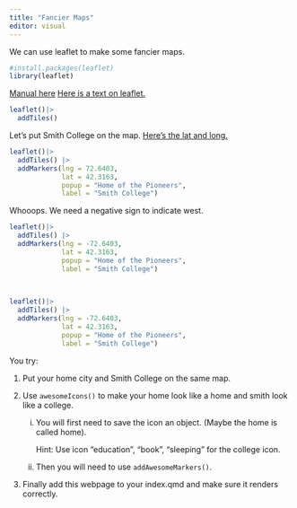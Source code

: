 ```yaml
---
title: "Fancier Maps"
editor: visual
---
```


We can use leaflet to make some fancier maps.

```r
#install.packages(leaflet)
library(leaflet)
```

[Manual here](https://cran.r-project.org/web/packages/leaflet/leaflet.pdf) [Here is a text on leaflet.](https://bookdown.org/nicohahn/making_maps_with_r5/docs/leaflet.html)

```r
leaflet()|>
  addTiles()
```

Let's put Smith College on the map. [Here's the lat and long.](https://www.google.com/search?q=smith+college+latitude+and+longitude&client=firefox-b-1-lm&sca_esv=e89764eee12a19ad&ei=ibXQZuWTDJf8ptQP-6iyqQw&oq=smith+college+latitude+and+long&gs_lp=Egxnd3Mtd2l6LXNlcnAiH3NtaXRoIGNvbGxlZ2UgbGF0aXR1ZGUgYW5kIGxvbmcqAggAMggQIRigARjDBDIIECEYoAEYwwRI9ylQ_RhY2R5wA3gBkAEAmAGeAaABkAWqAQMwLjW4AQHIAQD4AQGYAgigAsUFwgIKEAAYsAMY1gQYR8ICChAhGKABGMMEGArCAgQQIRgKmAMAiAYBkAYIkgcDMy41oAfwFg&sclient=gws-wiz-serp)

```r
leaflet()|>
  addTiles() |>
  addMarkers(lng = 72.6403,
             lat = 42.3163,
             popup = "Home of the Pioneers",
             label = "Smith College")
```

Whooops. We need a negative sign to indicate west.

```r
leaflet()|>
  addTiles() |>
  addMarkers(lng = -72.6403,
             lat = 42.3163,
             popup = "Home of the Pioneers",
             label = "Smith College")
  
  


```

```r
leaflet()|>
  addTiles() |>
  addMarkers(lng = -72.6403,
             lat = 42.3163,
             popup = "Home of the Pioneers",
             label = "Smith College")
```

You try:

1.  Put your home city and Smith College on the same map.

2.  Use `awesomeIcons()` to make your home look like a home and smith look like a college.

    i.  You will first need to save the icon an object. (Maybe the home is called home).

        Hint: Use icon "education", "book", "sleeping" for the college icon.

    ii. Then you will need to use `addAwesomeMarkers()`.

3.  Finally add this webpage to your index.qmd and make sure it renders correctly.
